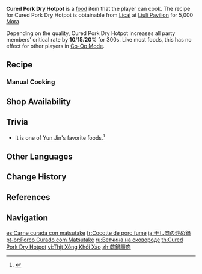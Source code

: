 {{Food Infobox
|id              = 108183
|description     = A dish fried over a great flame.
|desc_suspicious = The quality of the pork is fair enough, but it is far too salty. Have a piece of this, and you will taste nothing but brine in your mouth no matter how many Snapdragons or Matsutake mushrooms you consume.
|desc_basic      = Matsutake and Ham have been sliced up, stir-fried, and garnished with some spicy condiments. The flavor of the Ham is a match for the Matsutake's crispness, and the combination grows even lovelier and more addictive as you chew. The heat-conducting wok also serves to keep it piping hot for long periods.
|desc_delicious  = The rendered fat from the fried ham layers the side dishes perfectly, and the flavors have long permeated the whole dish. Its shine alone is enough to whet one's appetite, and every bite is sure to evoke memories of house, home, and celebration in anyone from Liyue.
|type            = ATK-Boosting Dishes
|quality         = 3
|effectType      = CRIT Rate Up
|effect          = Increases all party members' CRIT Rate by (var1)% for 300s.
|eff_att1        = CRIT Rate
|eff_suspicious1 = 10
|eff_basic1      = 15
|eff_delicious1  = 20
|recipe          = {{Sold By|Recipe: Cured Pork Dry Hotpot}}
|source1         = {{Sold By|Cured Pork Dry Hotpot}}
|region          = Liyue
}}
'''Cured Pork Dry Hotpot''' is a [[food]] item that the player can cook. The recipe for Cured Pork Dry Hotpot is obtainable from [[Licai]] at [[Liuli Pavilion]] for 5,000 [[Mora]].

Depending on the quality, Cured Pork Dry Hotpot increases all party members' critical rate by '''10'''/'''15'''/'''20'''% for 300s. Like most foods, this has no effect for other players in [[Co-Op Mode]].

==Recipe==
{{Recipe
|type = Cooking
|Ham = 2
|Matsutake = 2
|Snapdragon = 1
|Pepper = 1
|sort = Ham;Matsutake;Snapdragon;Pepper
}}

===Manual Cooking===
{{Manual Cooking}}

==Shop Availability==
{{Shop Availability}}

==Trivia==
* It is one of [[Yun Jin]]'s favorite foods.<ref>{{Ref/VO|Yun Jin|Favorite Food}}</ref>

==Other Languages==
{{Other Languages
|en      = Cured Pork Dry Hotpot
|zhs     = 干锅腊肉
|zhs_rm  = Gān'guō Làròu
|zht     = 乾鍋臘肉
|zht_rm  = Gān'guō Làròu
|zh_tl   = ''{{w|zh:臘肉|Larou}}'' Dry Hotpot
|ja      = 干し肉の炒め鍋
|ja_rm   = Hoshiniku no Itame Nabe
|ja_tl   = Cured Meat Stir-Fry Pot
|ko      = 훈제고기 볶음
|ko_rm   = Hunjegogi Bokeum
|ko_tl   = Stir-Fried Smoked Meat
|es      = Carne curada con matsutake
|es_tl   = Cured Meat with Matsutake
|fr      = Cocotte de porc fumé
|fr_tl   = Smoked Pork {{w|Dutch oven|Dutch Oven}}
|ru      = Ветчина на сковороде
|ru_tl   = Ham in Frying Pan
|th      = Cured Pork Dry Hotpot
|vi      = Thịt Xông Khói Xào
|vi_tl   = Fried Smoked Pork
|de      = Pökeltopf
|de_tl   = Cured Meat Hotpot
|de_note = {{de|Pökeltopf|lit=Fermentation Pot}} translates to {{W|Fermentation Crock}}, but in this context it translates to a dish, and not the tool the dish is made in.
|id      = Cured Pork Dry Hotpot
|pt      = Porco Curado com Matsutake
|pt_tl   = Cured Pork with Matsutake
|tr      = Tütsülenmiş Jambonlu Güveç
|tr_tl   = Smoked Ham Stew
|it      = Stufato di maiale affumicato
|it_tl   = Smoked Pork Stew
}}

==Change History==
{{Change History|1.5}}

==References==
{{Reflist}}

==Navigation==
{{Food Navbox}}

[[es:Carne curada con matsutake]]
[[fr:Cocotte de porc fumé]]
[[ja:干し肉の炒め鍋]]
[[pt-br:Porco Curado com Matsutake]]
[[ru:Ветчина на сковороде]]
[[th:Cured Pork Dry Hotpot]]
[[vi:Thịt Xông Khói Xào]]
[[zh:乾鍋臘肉]]
